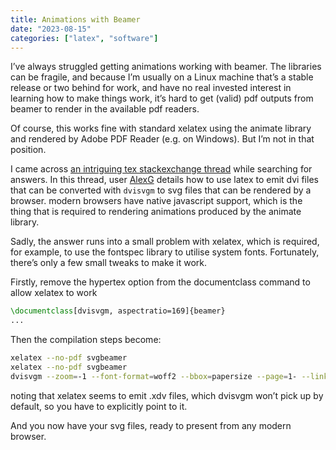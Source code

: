 ```yaml
---
title: Animations with Beamer
date: "2023-08-15"
categories: ["latex", "software"]
---
```


I've always struggled getting animations working with beamer. The libraries can be fragile, and because I'm usually on a Linux machine that's a stable release or two behind for work, and have no real invested interest in learning how to make things work, it's hard to get (valid) pdf outputs from beamer to render in the available pdf readers.

Of course, this works fine with standard xelatex using the animate library and rendered by Adobe PDF Reader (e.g. on Windows). But I'm not in that position.

I came across [an intriguing tex stackexchange thread](https://tex.stackexchange.com/questions/235139/using-the-animate-package-without-adobe) while searching for answers. In this thread, user [AlexG](https://tex.stackexchange.com/users/1053/alexg) details how to use latex to emit dvi files that can be converted with `dvisvgm` to svg files that can be rendered by a browser. modern browsers have native javascript support, which is the thing that is required to rendering animations produced by the animate library.

Sadly, the answer runs into a small problem with xelatex, which is required, for example, to use the fontspec library to utilise system fonts. Fortunately, there's only a few small tweaks to make it work.

Firstly, remove the hypertex option from the documentclass command to allow xelatex to work

```latex
\documentclass[dvisvgm, aspectratio=169]{beamer}
...
```

Then the compilation steps become:

```bash
xelatex --no-pdf svgbeamer
xelatex --no-pdf svgbeamer
dvisvgm --zoom=-1 --font-format=woff2 --bbox=papersize --page=1- --linkmark=none svgbeamer.xdv
```
noting that xelatex seems to emit .xdv files, which dvisvgm won't pick up by default, so you have to explicitly point to it.

And you now have your svg files, ready to present from any modern browser.